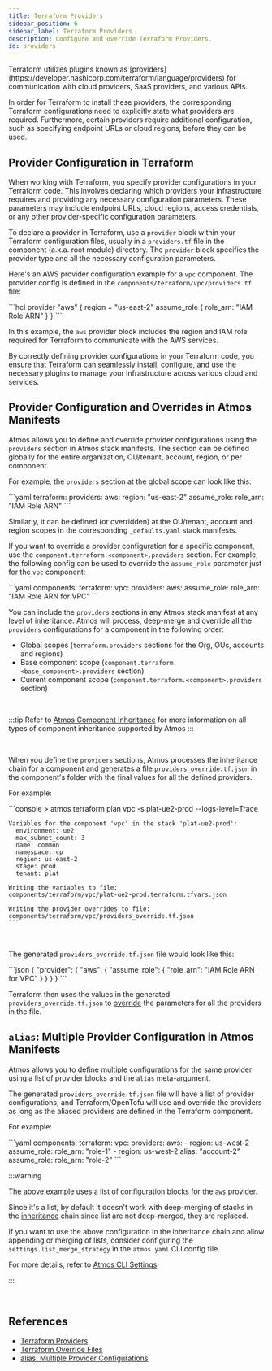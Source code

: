 ```yaml
---
title: Terraform Providers
sidebar_position: 6
sidebar_label: Terraform Providers
description: Configure and override Terraform Providers.
id: providers
---
```


<Intro>
Terraform utilizes plugins known as [providers](https://developer.hashicorp.com/terraform/language/providers) for
communication with cloud providers, SaaS providers, and various APIs.
</Intro>

In order for Terraform to install these providers, the corresponding Terraform configurations need to
explicitly state what providers are required. Furthermore, certain providers require additional configuration, such as
specifying endpoint URLs or cloud regions, before they can be used.

## Provider Configuration in Terraform

When working with Terraform, you specify provider configurations in your Terraform code. This involves
declaring which providers your infrastructure requires and providing any necessary configuration parameters.
These parameters may include endpoint URLs, cloud regions, access credentials, or any other provider-specific
configuration parameters.

To declare a provider in Terraform, use a `provider` block within your Terraform configuration files,
usually in a `providers.tf` file in the component (a.k.a. root module) directory.
The `provider` block specifies the provider type and all the necessary configuration parameters.

Here's an AWS provider configuration example for a `vpc` component. The provider config is defined in
the `components/terraform/vpc/providers.tf` file:

<File title="components/terraform/vpc/providers.tf">
    ```hcl
      provider "aws" {
        region = "us-east-2"
        assume_role {
          role_arn: "IAM Role ARN"
        }
      }
   ```
</File>

<br/>

In this example, the `aws` provider block includes the region and IAM role required for Terraform to communicate
with the AWS services.

By correctly defining provider configurations in your Terraform code, you ensure that Terraform can seamlessly install,
configure, and use the necessary plugins to manage your infrastructure across various cloud and services.

## Provider Configuration and Overrides in Atmos Manifests

Atmos allows you to define and override provider configurations using the `providers` section in Atmos stack manifests.
The section can be defined globally for the entire organization, OU/tenant, account, region, or per component.

For example, the `providers` section at the global scope can look like this:

<File title="stacks/orgs/acme/_defaults.yaml">
    ```yaml
    terraform:
      providers:
        aws:
          region: "us-east-2"
          assume_role:
            role_arn: "IAM Role ARN"
    ```
</File>

<br/>

Similarly, it can be defined (or overridden) at the OU/tenant, account and region scopes in the corresponding
`_defaults.yaml` stack manifests.

If you want to override a provider configuration for a specific component, use the `component.terraform.<component>.providers`
section. For example, the following config can be used to override the `assume_role` parameter just for the `vpc` component:

<File title="stacks/catalog/vpc/defaults.yaml">
    ```yaml
    components:
      terraform:
        vpc:
          providers:
            aws:
              assume_role:
                role_arn: "IAM Role ARN for VPC"
    ```
</File>

<br/>

You can include the `providers` sections in any Atmos stack manifest at any level of inheritance. Atmos will process,
deep-merge and override all the `providers` configurations for a component in the following order:

- Global scopes (`terraform.providers` sections for the Org, OUs, accounts and regions)
- Base component scope (`component.terraform.<base_component>.providers` section)
- Current component scope (`component.terraform.<component>.providers` section)

<br/>

:::tip
Refer to [Atmos Component Inheritance](/core-concepts/stacks/inheritance) for more information on all types of component inheritance
supported by Atmos
:::

<br/>

When you define the `providers` sections, Atmos processes the inheritance chain for a component and generates a
file `providers_override.tf.json` in the component's folder with the final values for all the defined providers.

For example:

<Terminal title="atmos terraform plan vpc -s plat-ue2-prod --logs-level=Trace">
    ```console
    > atmos terraform plan vpc -s plat-ue2-prod --logs-level=Trace

    Variables for the component 'vpc' in the stack 'plat-ue2-prod':
      environment: ue2
      max_subnet_count: 3
      name: common
      namespace: cp
      region: us-east-2
      stage: prod
      tenant: plat

    Writing the variables to file:
    components/terraform/vpc/plat-ue2-prod.terraform.tfvars.json

    Writing the provider overrides to file:
    components/terraform/vpc/providers_override.tf.json
    ```
</Terminal>

<br/>

The generated `providers_override.tf.json` file would look like this:

<File title="providers_override.tf.json">
    ```json
    {
        "provider": {
          "aws": {
            "assume_role": {
              "role_arn": "IAM Role ARN for VPC"
            }
          }
        }
    }
    ```
</File>

<br/>

Terraform then uses the values in the generated `providers_override.tf.json` to
[override](https://developer.hashicorp.com/terraform/language/files/override) the parameters for all the providers in the file.

## `alias`: Multiple Provider Configuration in Atmos Manifests

Atmos allows you to define multiple configurations for the same provider using a list of provider blocks and the
`alias` meta-argument.

The generated `providers_override.tf.json` file will have a list of provider configurations, and Terraform/OpenTofu
will use and override the providers as long as the aliased providers are defined in the Terraform component.

For example:

<File title="stacks/catalog/vpc/defaults.yaml">
    ```yaml
    components:
      terraform:
        vpc:
          providers:
            aws:
              - region: us-west-2
                assume_role:
                  role_arn: "role-1"
              - region: us-west-2
                alias: "account-2"
                assume_role:
                  role_arn: "role-2"
    ```
</File>

<br/>

:::warning

The above example uses a list of configuration blocks for the `aws` provider.

Since it's a list, by default it doesn't work with deep-merging of stacks in the
[inheritance](/core-concepts/stacks/inheritance) chain since list are not deep-merged, they are replaced.

If you want to use the above configuration in the inheritance chain and allow appending or merging of lists, consider
configuring the `settings.list_merge_strategy` in the `atmos.yaml` CLI config file.

For more details, refer to [Atmos CLI Settings](/cli/configuration/#settings).

:::

<br/>

## References

- [Terraform Providers](https://developer.hashicorp.com/terraform/language/providers)
- [Terraform Override Files](https://developer.hashicorp.com/terraform/language/files/override)
- [alias: Multiple Provider Configurations](https://developer.hashicorp.com/terraform/language/providers/configuration#alias-multiple-provider-configurations)
